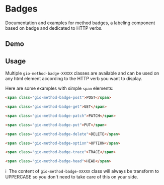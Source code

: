 
<Meta title="Components / Method Badge / README" />

# Badges

Documentation and examples for method badges, a labeling component based on badge and dedicated to HTTP verbs.

## Demo

<Story id="components-method-badge--all"></Story>

## Usage

Multiple `gio-method-badge-XXXXX` classes are available and can be used on any html element according to the HTTP verb you want to display.

Here are some examples with simple `span` elements:

```html
<span class="gio-method-badge-post">POST</span>

<span class="gio-method-badge-get">GET</span>

<span class="gio-method-badge-patch">PATCH</span>

<span class="gio-method-badge-put">PUT</span>

<span class="gio-method-badge-delete">DELETE</span>

<span class="gio-method-badge-option">OPTION</span>

<span class="gio-method-badge-trace">TRACE</span>

<span class="gio-method-badge-head">HEAD</span>
```

ℹ️  &nbsp;The content of `gio-method-badge-XXXXX` class will always be transform to UPPERCASE so you don't need to take care of this on your side.
